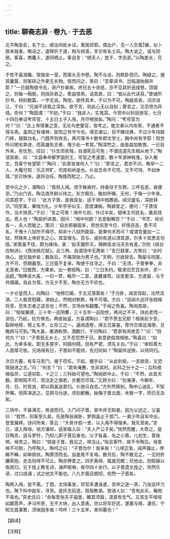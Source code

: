 ```yaml
---
---
---
```

title: 聊斋志异 · 卷九 · 于去恶
---

北平陶圣俞，名下士。顺治间赴乡试，寓居郊郭。偶出户，见一人负笈儴，似卜居未就者。略诘之，遂释负于道，相与倾语，言论有名士风。陶大说之，请与同居。客喜，携囊入，遂同栖止。客自言：“顺天人，姓于，字去恶。”以陶差长，兄之。

于性不喜游瞩，常独坐一室，而案头无书卷。陶不与谈，则默卧而已。陶疑之，搜其囊箧，则笔研之外更无长物。怪而问之，笑曰：“吾辈读书，岂临渴始掘井耶？”一日就陶借书去，闭户抄甚疾，终日五十余纸，亦不见其折迭成卷。窃窥之，则每一稿脱，则烧灰吞之。愈益怪焉，诘其故，曰：“我以此代读耳。”便诵所抄书，倾刻数篇，一字无讹。陶悦，欲传其术，于以为不可。陶疑其吝，词涉诮让，于曰：“兄诚不谅我之深矣。欲不言，则此心无以自剖；骤言之，又恐惊为异怪。奈何？”陶固谓：“不妨。”于曰：“我非人，实鬼耳。今冥中以科目授官，七月十四日奉诏考帘官，十五日士子入闱，月尽榜放矣。”陶问：“考帘官为何？”曰：“此上帝慎重之意，无论鸟吏鳖官，皆考之。能文者以内帘用，不通者不得与焉。盖阴之有诸神，犹阳之有守今也。得志诸公，目不睹坟典，不过少年持敲门砖，猎取功名，门既开则弃去，再司簿书十数年即文学士，胸中尚有字耶！阳世所以陋劣幸进，而英雄失志者，惟少此一考耳。”陶深然之，由是益加敬畏。一日自外来，有忧色，叹曰：“仆生而贫贱，自谓死后可免；不谓迍邅先生相从地下。”陶请其故，曰：“文昌奉命都罗国封王，帘官之考遂罢。数十年游神耗鬼，杂入衡文，吾辈宁有望耶？”陶问：“此辈皆谁何人？”曰：“即言之，君亦不识。略举一二人，大概可知：乐正师旷、司库和峤是也。仆自念命不可凭，文不可恃，不如休耳。”言已怏怏，遂将治任。陶挽而慰之，乃止。

至中元之夕，谓陶曰：“我将入闱。烦于昧爽时，持香炷于东野。三呼去恶，我便至。”乃出门去。陶沽酒烹鲜以待之。东方既白，敬如所嘱。无何，于偕一少年来。问其姓字，于曰：“此方子晋，是我良友，适于场中相邂逅。闻兄盛名，深欲拜识。”同至寓，秉烛为礼。少年亭亭似玉，意度谦婉。陶甚爱之，便问：“子晋佳作，当大快意。”于曰：“言之可笑！闱中七则，作过半矣，细审主司姓名，裹具径出。奇人也！”陶扇炉进酒，因问：“闱中何题？去恶魁解否？”于曰：“书艺、经论各一，夫人而能之。策问：‘自古邪僻固多，而世风至今日，奸情丑态，愈不可名，不惟十八狱所不得尽，抑非十八狱所能容。是果何术而可？或谓宜量加一二狱，然殊失上帝好生之心。其宜增与、否与，或别有道以清其源，尔多十其悉言勿隐。’弟策虽不佳，颇为痛快。表：‘拟天魔殄灭，赐群臣龙马天衣有差。’次则《瑶台应制诗》、《西池桃花赋》。此三种，自谓场中无两矣！”言已鼓掌。方笑曰：“此时快心，放兄独步矣；数辰后，不痛哭始为男子也。”天明，方欲辞去。陶留与同寓，方不可，但期暮至。三日竟不复来，陶使于往寻之。于曰：“无须。子晋拳拳，非无意者。”日既西，方果来。出一卷授陶，曰：“三日失约。敬录旧艺百余作，求一品题。”陶捧读大喜，一句一赞，略尽一二首，遂藏诸笥。谈至更深，方遂留，与于共榻寝。自此为常。方无夕不至，陶亦无方不欢也。

一夕仓皇而入，向陶曰：“地榜已揭，于五兄落第矣！”于方卧，闻言惊起，泫然流涕。二人极意慰藉，涕始止。然相对默默，殊不可堪。方曰：“适闻大巡环张桓候将至，恐失志者之造言也；不然，文场尚有翻覆。”于闻之色喜。陶询其故，曰：“桓侯翼德，三十年一巡阴曹，三十五年一巡阳世，两间之不平，待此老而一消也。”乃起，拉方俱去。两夜始返，方喜谓陶曰：“君不贺五兄耶？桓侯前夕至，裂碎地榜，榜上名字，止存三之一。遍阅遗卷，得五兄甚喜，荐作交南巡海使，旦晚舆马可到。”陶大喜，置酒称贺。酒数行，于问陶曰：“君家有闲舍否？”问：“将何为？”曰：“子晋孤无乡土，又不忍恝然于兄。弟意欲假馆相依。”陶喜曰：“如此，为幸多矣。即无多屋宇，同榻何碍。但有严君，须先关白。”于曰：“审知尊大人慈厚可依。兄场闱有日，子晋如不能待，先归何如？”陶留伴逆旅，以待同归。

次日方暮，有车马至门，接于莅任。于起，握手曰：“从此别矣。一言欲告，又恐阻锐进之志。”问：“何言？”曰：“君命淹蹇，生非其时。此科之分十之一；后科桓候临世，公道初彰，十之三；三科始可望也。”陶闻欲中止。于曰：“不然，此皆天数。即明知不可，而注定之艰若，亦要历尽耳。”又顾方曰：“勿淹滞，今朝年、月、日、时皆良，即以舆盖送君归。仆驰马自去。”方忻然拜别。陶中心迷乱，不知所嘱，但挥涕送之。见舆马分途，顷刻都散。始悔子晋北旋，未致一字，而已无及矣。

三场毕，不甚满志，奔波而归。入门问子晋，家中并无知者。因为父述之，父喜曰：“若然，则客至久矣。先是陶翁昼卧，梦舆盖止于其门，一美少年自车中出，登堂展拜。讶问所来，答云：“大哥许假一舍，以入闱不得偕来。我先至矣。”言已，请入拜母。翁方谦却，适家媪入曰：“夫人产公子矣。”恍然而醒，大奇之。是日陶言，适与梦符，乃知儿即子晋后身也。父子各喜，名之小晋。儿初生，善夜啼，母苦之。陶曰：“倘是子晋，我见之，啼当止。”俗忌客忤，故不令陶见。母患啼不可耐，乃呼陶入。陶呜之曰：“子晋勿尔！我来矣！”儿啼正急，闻声辍止，停睇不瞬，如审顾状。陶摩顶而去。自是竟不复啼。数月后，陶不敢见之，一见则折腰索抱，走去则啼不可止。陶亦狎爱之。四岁离母，辄就兄眠；兄他出，则假寐以俟其归。兄于枕上教毛诗，诵声呢喃，夜尽四十余行。以子晋遗文授之，欣然乐读，过口成诵；试之他文不能也。八九岁眉目朗彻，宛然一子晋矣。

陶两入闱，皆不第。丁酉，文场事发，帘官多遭诛遣，贡举之途一肃，乃张巡环力也。陶下科中副车，寻贡。遂灰志前途，隐居教弟。尝语人曰：“吾有此乐，翰苑不易也。”异史氏曰：“余每至张夫子庙堂，瞻其须眉，凛禀有生气。又其生平喑哑如霹雳声，矛马所至，无不大快，出人意表。世以将军好武，遂置与绛，灌伍，宁知文昌事繁，须侯固多哉！呜呼！三十五年，来何暮也！”

【翻译】

【注释】


